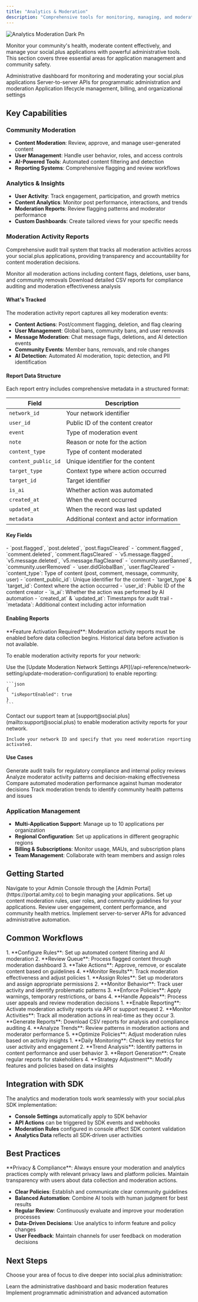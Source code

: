 ```yaml
---
title: "Analytics & Moderation"
description: "Comprehensive tools for monitoring, managing, and moderating your social.plus applications"
---
```


![Analytics Moderation Dark Pn](/images/Analytics-Moderation-Dark.png)


Monitor your community's health, moderate content effectively, and manage your social.plus applications with powerful administrative tools. This section covers three essential areas for application management and community safety.

<CardGroup cols={3}>
  <Card title="social.plus Console" icon="chart-line" href="/analytics-and-moderation/console/overview">
    Administrative dashboard for monitoring and moderating your social.plus applications
  </Card>
  <Card title="APIs & Services" icon="code" href="/analytics-and-moderation/social+-apis-and-services/README">
    Server-to-server APIs for programmatic administration and moderation
  </Card>
  <Card title="social.plus Portal" icon="building" href="/analytics-and-moderation/social+-portal/README">
    Application lifecycle management, billing, and organizational settings
  </Card>
</CardGroup>

## Key Capabilities

### **Community Moderation**

- **Content Moderation**: Review, approve, and manage user-generated content
- **User Management**: Handle user behavior, roles, and access controls
- **AI-Powered Tools**: Automated content filtering and detection
- **Reporting Systems**: Comprehensive flagging and review workflows

### **Analytics & Insights**

- **User Activity**: Track engagement, participation, and growth metrics
- **Content Analytics**: Monitor post performance, interactions, and trends
- **Moderation Reports**: Review flagging patterns and moderator performance
- **Custom Dashboards**: Create tailored views for your specific needs

### **Moderation Activity Reports**

Comprehensive audit trail system that tracks all moderation activities across your social.plus applications, providing transparency and accountability for content moderation decisions.

<CardGroup cols={2}>
  <Card title="Activity Tracking" icon="clipboard-list">
    Monitor all moderation actions including content flags, deletions, user bans, and community removals
  </Card>
  <Card title="Export & Analysis" icon="download">
    Download detailed CSV reports for compliance auditing and moderation effectiveness analysis
  </Card>
</CardGroup>

#### **What's Tracked**

The moderation activity report captures all key moderation events:

- **Content Actions**: Post/comment flagging, deletion, and flag clearing
- **User Management**: Global bans, community bans, and user removals
- **Message Moderation**: Chat message flags, deletions, and AI detection events
- **Community Events**: Member bans, removals, and role changes
- **AI Detection**: Automated AI moderation, topic detection, and PII identification

#### **Report Data Structure**

Each report entry includes comprehensive metadata in a structured format:

| Field | Description |
|-------|-------------|
| `network_id` | Your network identifier |
| `user_id` | Public ID of the content creator |
| `event` | Type of moderation event |
| `note` | Reason or note for the action |
| `content_type` | Type of content moderated |
| `content_public_id` | Unique identifier for the content |
| `target_type` | Context type where action occurred |
| `target_id` | Target identifier |
| `is_ai` | Whether action was automated |
| `created_at` | When the event occurred |
| `updated_at` | When the record was last updated |
| `metadata` | Additional context and actor information |

#### **Key Fields**

<AccordionGroup>
  <Accordion title="Event Types">
    - `post.flagged`, `post.deleted`, `post.flagsCleared`
    - `comment.flagged`, `comment.deleted`, `comment.flagsCleared`
    - `v5.message.flagged`, `v5.message.deleted`, `v5.message.flagCleared`
    - `community.userBanned`, `community.userRemoved`
    - `user.didGlobalBan`, `user.flagCleared`
  </Accordion>
  <Accordion title="Content Information">
    - `content_type`: Type of content (post, comment, message, community, user)
    - `content_public_id`: Unique identifier for the content
    - `target_type` & `target_id`: Context where the action occurred
  </Accordion>
  <Accordion title="Actor & Timing">
    - `user_id`: Public ID of the content creator
    - `is_ai`: Whether the action was performed by AI automation
    - `created_at` & `updated_at`: Timestamps for audit trail
    - `metadata`: Additional context including actor information
  </Accordion>
</AccordionGroup>

#### **Enabling Reports**

<Warning>
**Feature Activation Required**: Moderation activity reports must be enabled before data collection begins. Historical data before activation is not available.
</Warning>

To enable moderation activity reports for your network:

<Tabs>
  <Tab title="API Method">
    Use the [Update Moderation Network Settings API](/api-reference/network-setting/update-moderation-configuration) to enable reporting:

    ```json
    {
      "isReportEnabled": true
    }
    ```
  </Tab>
  <Tab title="Support Contact">
    Contact our support team at [support@social.plus](mailto:support@social.plus) to enable moderation activity reports for your network.

    Include your network ID and specify that you need moderation reporting activated.
  </Tab>
</Tabs>

#### **Use Cases**

<CardGroup cols={2}>
  <Card title="Compliance Auditing" icon="shield-check">
    Generate audit trails for regulatory compliance and internal policy reviews
  </Card>
  <Card title="Moderator Performance" icon="chart-bar">
    Analyze moderator activity patterns and decision-making effectiveness
  </Card>
  <Card title="AI vs Human Actions" icon="robot">
    Compare automated moderation performance against human moderator decisions
  </Card>
  <Card title="Community Health" icon="heart">
    Track moderation trends to identify community health patterns and issues
  </Card>
</CardGroup>

### **Application Management**

- **Multi-Application Support**: Manage up to 10 applications per organization
- **Regional Configuration**: Set up applications in different geographic regions
- **Billing & Subscriptions**: Monitor usage, MAUs, and subscription plans
- **Team Management**: Collaborate with team members and assign roles

## Getting Started

<Steps>
  <Step title="Access Your Console">
    Navigate to your Admin Console through the [Admin Portal](https://portal.amity.co) to begin managing your applications.
  </Step>
  <Step title="Configure Moderation">
    Set up content moderation rules, user roles, and community guidelines for your applications.
  </Step>
  <Step title="Monitor Analytics">
    Review user engagement, content performance, and community health metrics.
  </Step>
  <Step title="Integrate APIs">
    Implement server-to-server APIs for advanced administrative automation.
  </Step>
</Steps>

## Common Workflows

<AccordionGroup>
  <Accordion title="Content Moderation Workflow">
    1. **Configure Rules**: Set up automated content filtering and AI moderation
    2. **Review Queue**: Process flagged content through moderation dashboard
    3. **Take Actions**: Approve, remove, or escalate content based on guidelines
    4. **Monitor Results**: Track moderation effectiveness and adjust policies
  </Accordion>
  <Accordion title="User Management Workflow">
    1. **Assign Roles**: Set up moderators and assign appropriate permissions
    2. **Monitor Behavior**: Track user activity and identify problematic patterns
    3. **Enforce Policies**: Apply warnings, temporary restrictions, or bans
    4. **Handle Appeals**: Process user appeals and review moderation decisions
  </Accordion>
  <Accordion title="Moderation Activity Report Workflow">
    1. **Enable Reporting**: Activate moderation activity reports via API or support request
    2. **Monitor Activities**: Track all moderation actions in real-time as they occur
    3. **Generate Reports**: Download CSV reports for analysis and compliance auditing
    4. **Analyze Trends**: Review patterns in moderation actions and moderator performance
    5. **Optimize Policies**: Adjust moderation rules based on activity insights
  </Accordion>
  <Accordion title="Analytics Review Workflow">
    1. **Daily Monitoring**: Check key metrics for user activity and engagement
    2. **Trend Analysis**: Identify patterns in content performance and user behavior
    3. **Report Generation**: Create regular reports for stakeholders
    4. **Strategy Adjustment**: Modify features and policies based on data insights
  </Accordion>
</AccordionGroup>

## Integration with SDK

The analytics and moderation tools work seamlessly with your social.plus SDK implementation:

- **Console Settings** automatically apply to SDK behavior
- **API Actions** can be triggered by SDK events and webhooks
- **Moderation Rules** configured in console affect SDK content validation
- **Analytics Data** reflects all SDK-driven user activities

## Best Practices

<Warning>
  **Privacy & Compliance**: Always ensure your moderation and analytics practices comply with relevant privacy laws and platform policies. Maintain transparency with users about data collection and moderation actions.
</Warning>

- **Clear Policies**: Establish and communicate clear community guidelines
- **Balanced Automation**: Combine AI tools with human judgment for best results
- **Regular Review**: Continuously evaluate and improve your moderation processes
- **Data-Driven Decisions**: Use analytics to inform feature and policy changes
- **User Feedback**: Maintain channels for user feedback on moderation decisions

## Next Steps

Choose your area of focus to dive deeper into social.plus administration:

<CardGroup cols={2}>
  <Card title="Start with Console" icon="display-chart-up" href="/analytics-and-moderation/console/getting-started/overview">
    Learn the administrative dashboard and basic moderation features
  </Card>
  <Card title="Explore APIs" icon="code" href="/analytics-and-moderation/social+-apis-and-services/README">
    Implement programmatic administration and advanced automation
  </Card>
</CardGroup>
